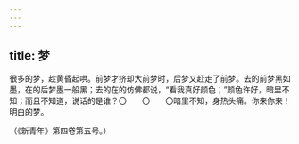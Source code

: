 ```yaml
---
---
---
```

title: 梦
---



很多的梦，趁黄昏起哄。前梦才挤却大前梦时，后梦又赶走了前梦。去的前梦黑如墨，在的后梦墨一般黑；去的在的仿佛都说，“看我真好颜色；”颜色许好，暗里不知；而且不知道，说话的是谁？〇　　〇　　〇暗里不知，身热头痛。你来你来！明白的梦。

（《新青年》第四卷第五号。）